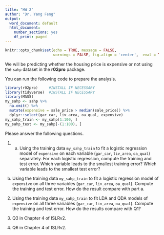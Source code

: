 ```yaml
---
title: "HW 2"
author: "Dr. Yang Feng"
output:
  word_document: default
  html_document:
    number_sections: yes
    df_print: paged
---
```


```r
knitr::opts_chunk$set(echo = TRUE, message = FALSE,
                      warnings = FALSE, fig.align = 'center',  eval = TRUE)
```

We will be predicting whether the housing price is expensive or not using the `sahp` dataset in the **r02pro** package. 

You can run the following code to prepare the analysis.
```r
library(r02pro)     #INSTALL IF NECESSARY
library(tidyverse)  #INSTALL IF NECESSARY
library(MASS)
my_sahp <- sahp %>% 
  na.omit() %>%
  mutate(expensive = sale_price > median(sale_price)) %>%
  dplyr::select(gar_car, liv_area, oa_qual, expensive) 
my_sahp_train <- my_sahp[1:100, ]
my_sahp_test <- my_sahp[-(1:100), ]
```

Please answer the following questions.

1. a. Using the training data `my_sahp_train` to fit a logistic regression model of `expensive` on each variable (`gar_car`, `liv_area`, `oa_qual`) separately. For each logistic regression, compute the training and test error. Which variable leads to the smallest training error? Which variable leads to the smallest test error? 
b. Using the training data `my_sahp_train` to fit a logistic regression model of `expensive` on all three variables (`gar_car`, `liv_area`, `oa_qual`). Compute the training and test error. How do the result compare with part a.

2. Using the training data `my_sahp_train` to fit LDA and QDA models of `expensive` on all three variables (`gar_car`, `liv_area`, `oa_qual`). Compute the training and test error. How do the results compare with Q1? 

3. Q3 in Chapter 4 of ISLRv2. 

4. Q6 in Chapter 4 of ISLRv2. 

